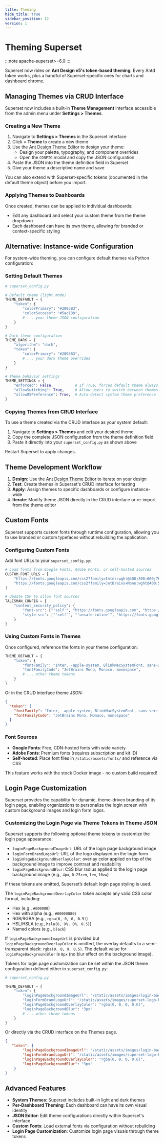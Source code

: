 ```yaml
---
title: Theming
hide_title: true
sidebar_position: 12
version: 1
---
```

# Theming Superset

:::note
apache-superset>=6.0
:::

Superset now rides on **Ant Design v5's token-based theming**.
Every Antd token works, plus a handful of Superset-specific ones for charts and dashboard chrome.

## Managing Themes via CRUD Interface

Superset now includes a built-in **Theme Management** interface accessible from the admin menu under **Settings > Themes**.

### Creating a New Theme

1. Navigate to **Settings > Themes** in the Superset interface
2. Click **+ Theme** to create a new theme
3. Use the [Ant Design Theme Editor](https://ant.design/theme-editor) to design your theme:
   - Design your palette, typography, and component overrides
   - Open the `CONFIG` modal and copy the JSON configuration
4. Paste the JSON into the theme definition field in Superset
5. Give your theme a descriptive name and save

You can also extend with Superset-specific tokens (documented in the default theme object) before you import.

### Applying Themes to Dashboards

Once created, themes can be applied to individual dashboards:
- Edit any dashboard and select your custom theme from the theme dropdown
- Each dashboard can have its own theme, allowing for branded or context-specific styling

## Alternative: Instance-wide Configuration

For system-wide theming, you can configure default themes via Python configuration:

### Setting Default Themes

```python
# superset_config.py

# Default theme (light mode)
THEME_DEFAULT = {
    "token": {
        "colorPrimary": "#2893B3",
        "colorSuccess": "#5ac189",
        # ... your theme JSON configuration
    }
}

# Dark theme configuration
THEME_DARK = {
    "algorithm": "dark",
    "token": {
        "colorPrimary": "#2893B3",
        # ... your dark theme overrides
    }
}

# Theme behavior settings
THEME_SETTINGS = {
    "enforced": False,          # If True, forces default theme always
    "allowSwitching": True,     # Allow users to switch between themes
    "allowOSPreference": True,  # Auto-detect system theme preference
}
```

### Copying Themes from CRUD Interface

To use a theme created via the CRUD interface as your system default:

1. Navigate to **Settings > Themes** and edit your desired theme
2. Copy the complete JSON configuration from the theme definition field
3. Paste it directly into your `superset_config.py` as shown above

Restart Superset to apply changes.

## Theme Development Workflow

1. **Design**: Use the [Ant Design Theme Editor](https://ant.design/theme-editor) to iterate on your design
2. **Test**: Create themes in Superset's CRUD interface for testing
3. **Apply**: Assign themes to specific dashboards or configure instance-wide
4. **Iterate**: Modify theme JSON directly in the CRUD interface or re-import from the theme editor

## Custom Fonts

Superset supports custom fonts through runtime configuration, allowing you to use branded or custom typefaces without rebuilding the application.

### Configuring Custom Fonts

Add font URLs to your `superset_config.py`:

```python
# Load fonts from Google Fonts, Adobe Fonts, or self-hosted sources
CUSTOM_FONT_URLS = [
    "https://fonts.googleapis.com/css2?family=Inter:wght@400;500;600;700&display=swap",
    "https://fonts.googleapis.com/css2?family=JetBrains+Mono:wght@400;500&display=swap",
]

# Update CSP to allow font sources
TALISMAN_CONFIG = {
    "content_security_policy": {
        "font-src": ["'self'", "https://fonts.googleapis.com", "https://fonts.gstatic.com"],
        "style-src": ["'self'", "'unsafe-inline'", "https://fonts.googleapis.com"],
    }
}
```

### Using Custom Fonts in Themes

Once configured, reference the fonts in your theme configuration:

```python
THEME_DEFAULT = {
    "token": {
        "fontFamily": "Inter, -apple-system, BlinkMacSystemFont, sans-serif",
        "fontFamilyCode": "JetBrains Mono, Monaco, monospace",
        # ... other theme tokens
    }
}
```

Or in the CRUD interface theme JSON:

```json
{
  "token": {
    "fontFamily": "Inter, -apple-system, BlinkMacSystemFont, sans-serif",
    "fontFamilyCode": "JetBrains Mono, Monaco, monospace"
  }
}
```

### Font Sources

- **Google Fonts**: Free, CDN-hosted fonts with wide variety
- **Adobe Fonts**: Premium fonts (requires subscription and kit ID)
- **Self-hosted**: Place font files in `/static/assets/fonts/` and reference via CSS

This feature works with the stock Docker image - no custom build required!

## Login Page Customization

Superset provides the capability for dynamic, theme-driven branding of its login page, enabling organizations to personalize the login screen with custom background images and login form logos.

### Customizing the Login Page via Theme Tokens in Theme JSON

Superset supports the following optional theme tokens to customize the login page appearance:

- `loginPageBackgroundImageUrl`: URL of the login page background image  
- `loginFormBrandLogoUrl`: URL of the logo displayed on the login form  
- `loginPageBackgroundOverlayColor`: overlay color applied on top of the background image to improve contrast and readability
- `loginPageBackgroundBlur`: CSS blur radius applied to the login page background image (e.g., `4px`, `0.25rem`, `1em`, `10vw`)  

If these tokens are omitted, Superset’s default login page styling is used.

The `loginPageBackgroundOverlayColor` token accepts any valid CSS color format, including:

- Hex (e.g., `#000000`)  
- Hex with alpha (e.g., `#00000080`)  
- RGB/RGBA (e.g., `rgba(0, 0, 0, 0.5)`)  
- HSL/HSLA (e.g., `hsla(0, 0%, 0%, 0.5)`)  
- Named colors (e.g., `black`)  

If `loginPageBackgroundImageUrl` is provided but `loginPageBackgroundOverlayColor` is omitted, the overlay defaults to a semi-transparent black: `rgba(0, 0, 0, 0.5)`. The default value for `loginPageBackgroundBlur` is `0px` (no blur effect on the background image).

Tokens for login page customization can be set within the JSON theme configuration defined either in `superset_config.py`: 

```python
# superset_config.py

THEME_DEFAULT = {
    "token": {
        "loginPageBackgroundImageUrl": "/static/assets/images/login-background.jpg",
        "loginFormBrandLogoUrl": "/static/assets/images/superset-logo-horiz.png",
        "loginPageBackgroundOverlayColor": "rgba(0, 0, 0, 0.6)",
        "loginPageBackgroundBlur": "3px"
        # ... other theme tokens
    }
}
```

Or directly via the CRUD interface on the Themes page.

```json
{
   "token": {
        "loginPageBackgroundImageUrl": "/static/assets/images/login-background.jpg",
        "loginFormBrandLogoUrl": "/static/assets/images/superset-logo-horiz.png",
        "loginPageBackgroundOverlayColor": "rgba(0, 0, 0, 0.6)",
        "loginPageBackgroundBlur": "3px"
    }
}
```

## Advanced Features

- **System Themes**: Superset includes built-in light and dark themes
- **Per-Dashboard Theming**: Each dashboard can have its own visual identity
- **JSON Editor**: Edit theme configurations directly within Superset's interface
- **Custom Fonts**: Load external fonts via configuration without rebuilding
- **Login Page Customization**: Customize login page visuals through theme tokens 

